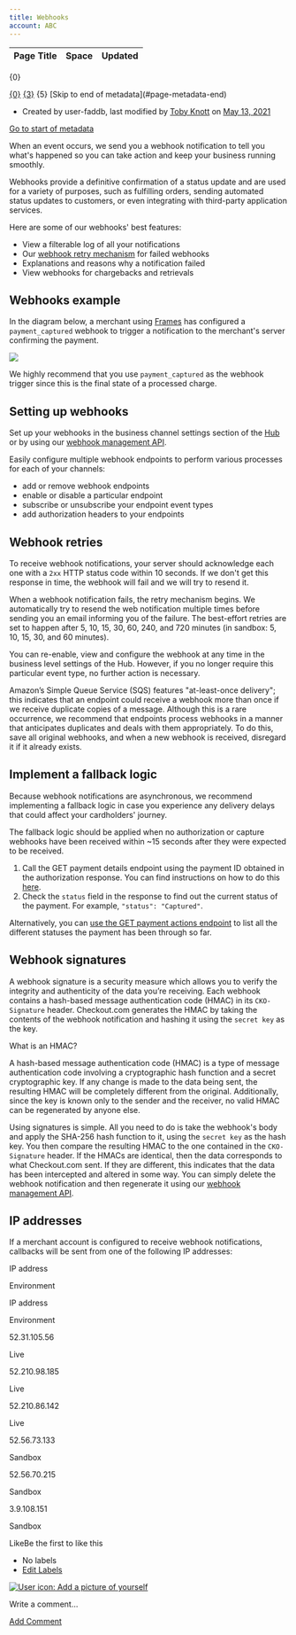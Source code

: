 ```yaml
---
title: Webhooks
account: ABC
---
```


<table class="aui"> <thead> <tr class="header"> <th class="search-result-title">Page Title</th> <th class="search-result-space">Space</th> <th class="search-result-date">Updated</th> </tr> </thead> </table> <p class="search-result-count">{0}</p> <tr class="search-result"> <td class="search-result-title"><a href="{1}" class="content-type-{2}"><span>{0}</span></a></td> <td class="search-result-space"><a class="space" href="/display/{4}/" title="{3}">{3}</a></td> <td class="search-result-date"><span class="date" title="{6}">{5}</span></td> </tr> [Skip to end of metadata](#page-metadata-end)

*   Created by user-faddb, last modified by [Toby Knott](    /display/~toby.knott
    ) on [May 13, 2021](/pages/diffpagesbyversion.action?pageId=2785448&selectedPageVersions=14&selectedPageVersions=15 "Show changes")

[Go to start of metadata](#page-metadata-start)

When an event occurs, we send you a webhook notification to tell you what's happened so you can take action and keep your business running smoothly.

Webhooks provide a definitive confirmation of a status update and are used for a variety of purposes, such as fulfilling orders, sending automated status updates to customers, or even integrating with third-party application services.

Here are some of our webhooks' best features:

*   View a filterable log of all your notifications
*   Our [webhook retry mechanism](#Webhooks-webhookretries) for failed webhooks
*   Explanations and reasons why a notification failed
*   View webhooks for chargebacks and retrievals

Webhooks example
----------------

In the diagram below, a merchant using [Frames](/display/DOCS/Frames) has configured a `payment_captured` webhook to trigger a notification to the merchant's server confirming the payment.

![](/download/attachments/2785448/Webhooks.png?version=2&modificationDate=1619690247031&api=v2)

We highly recommend that you use `payment_captured` as the webhook trigger since this is the final state of a processed charge.

Setting up webhooks
-------------------

Set up your webhooks in the business channel settings section of the [Hub](https://hub.checkout.com/login) or by using our [webhook management API](/display/DOCS/Webhook+management).

Easily configure multiple webhook endpoints to perform various processes for each of your channels:

*   add or remove webhook endpoints
*   enable or disable a particular endpoint
*   subscribe or unsubscribe your endpoint event types
*   add authorization headers to your endpoints

Webhook retries 
----------------

To receive webhook notifications, your server should acknowledge each one with a `2xx` HTTP status code within 10 seconds. If we don't get this response in time, the webhook will fail and we will try to resend it.

When a webhook notification fails, the retry mechanism begins. We automatically try to resend the web notification multiple times before sending you an email informing you of the failure. The best-effort retries are set to happen after 5, 10, 15, 30, 60, 240, and 720 minutes (in sandbox: 5, 10, 15, 30, and 60 minutes).

You can re-enable, view and configure the webhook at any time in the business level settings of the Hub. However, if you no longer require this particular event type, no further action is necessary.

Amazon’s Simple Queue Service (SQS) features "at-least-once delivery"; this indicates that an endpoint could receive a webhook more than once if we receive duplicate copies of a message. Although this is a rare occurrence, we recommend that endpoints process webhooks in a manner that anticipates duplicates and deals with them appropriately. To do this, save all original webhooks, and when a new webhook is received, disregard it if it already exists.

Implement a fallback logic
--------------------------

Because webhook notifications are asynchronous, we recommend implementing a fallback logic in case you experience any delivery delays that could affect your cardholders' journey.

The fallback logic should be applied when no authorization or capture webhooks have been received within ~15 seconds after they were expected to be received.

1.  Call the GET payment details endpoint using the payment ID obtained in the authorization response. You can find instructions on how to do this [here](/display/DOCS/Get+payment+details).
2.  Check the `status` field in the response to find out the current status of the payment. For example, `"status": "Captured"`.

Alternatively, you can [use the GET payment actions endpoint](/display/DOCS/Get+payment+actions) to list all the different statuses the payment has been through so far.

Webhook signatures
------------------

A webhook signature is a security measure which allows you to verify the integrity and authenticity of the data you’re receiving. Each webhook contains a hash-based message authentication code (HMAC) in its `CKO-Signature` header. Checkout.com generates the HMAC by taking the contents of the webhook notification and hashing it using the `secret key` as the key.

What is an HMAC?

A hash-based message authentication code (HMAC) is a type of message authentication code involving a cryptographic hash function and a secret cryptographic key. If any change is made to the data being sent, the resulting HMAC will be completely different from the original. Additionally, since the key is known only to the sender and the receiver, no valid HMAC can be regenerated by anyone else.

Using signatures is simple. All you need to do is take the webhook's body and apply the SHA-256 hash function to it, using the `secret key` as the hash key. You then compare the resulting HMAC to the one contained in the `CKO-Signature` header. If the HMACs are identical, then the data corresponds to what Checkout.com sent. If they are different, this indicates that the data has been intercepted and altered in some way. You can simply delete the webhook notification and then regenerate it using our [webhook management API](/display/DOCS/Webhook+management).

IP addresses
------------

If a merchant account is configured to receive webhook notifications, callbacks will be sent from one of the following IP addresses:

IP address

Environment

IP address

Environment

52.31.105.56

Live

52.210.98.185

Live

52.210.86.142

Live

52.56.73.133

Sandbox

52.56.70.215

Sandbox

3.9.108.151

Sandbox

LikeBe the first to like this

*   No labels
*   [Edit Labels](# "Edit Labels (Type 'l')")

[![User icon: Add a picture of yourself](/s/en_GB/7901/abf7b35644d5a5d1d7e4b0969a83e8eb2b569fb5/_/images/icons/profilepics/add_profile_pic.svg)](/users/profile/editmyprofilepicture.action)

Write a comment…

[Add Comment](/display/DOCS/Webhooks?showComments=true&showCommentArea=true#addcomment)